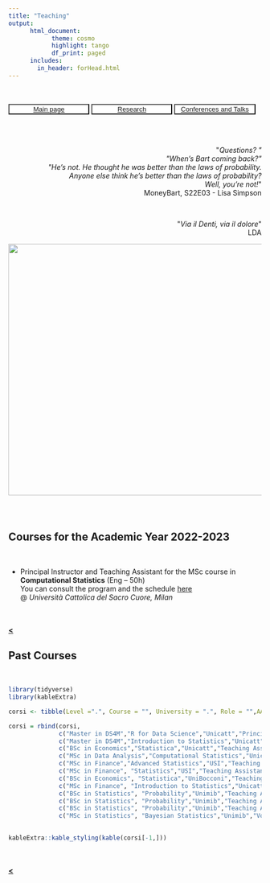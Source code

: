 ```yaml
---
title: "Teaching"
output: 
      html_document:
            theme: cosmo
            highlight: tango
            df_print: paged
      includes:
        in_header: forHead.html
---
```


<br>
<br>
<button type="button" name="button" class="btn" style="background-color:white;color:blue;width: 32%;">[Main page](/index)</button>
<button type="button" name="button" class="btn" style="background-color:white;color:blue;width: 32%;">[Research](/Rmarkdowns/Research)
</button>
<button type="button" name="button" class="btn" style="background-color:white;color:blue;width: 32%;">[Conferences and Talks](/Rmarkdowns/ConferencesAndTalks)</button>
<br>
<br>

<br>


<div style="text-align: right"> <p>&quot;<em>Questions? &quot; <br>&quot;When's Bart coming back?&quot;<br> &quot;He's not. He thought he was better than the laws of probability. <br>Anyone else think he's better than the laws of probability? <br>Well, you're not!</em>&quot; <br>MoneyBart, S22E03 - Lisa Simpson</p>
</div>

<br>

<div style="text-align: right"> <p>&quot;<em>Via il Denti, via il dolore</em>&quot; <br>LDA</p>
<img src="images/smvs.jpg?raw=true" width="600" height="500"/>
</div>

<br>


# {.tabset .tabset-fade}


## Courses for the Academic Year 2022-2023

<br>

* Principal Instructor and Teaching Assistant for the MSc course in **Computational Statistics** (Eng -- 50h)  
You can consult the program and the schedule [here](https://docenti.unicatt.it/ppd2/en/docenti/59969/francesco-denti/didattica)  
@ *Università Cattolica del Sacro Cuore, Milan*  


   
<br>     
[**<**](/index)
 

## Past Courses

<br>

```r
library(tidyverse)
library(kableExtra)
```

```r
corsi <- tibble(Level =".", Course = "", University = ".", Role = "",AA = ".", Hours = ".", Language = ".")

corsi = rbind(corsi,
              c("Master in DS4M","R for Data Science","Unicatt","Principal Instructor", "22-23", "14", "Eng"),
              c("Master in DS4M","Introduction to Statistics","Unicatt","Principal Instructor", "22-23", "14", "Eng"),
              c("BSc in Economics","Statistica","Unicatt","Teaching Assistant", "22-23", "24", "Ita"),
              c("MSc in Data Analysis","Computational Statistics","Unicatt","Lab Instructor", "21-22", "20", "Eng"),
              c("MSc in Finance","Advanced Statistics","USI","Teaching Assistant", "19-20", "15", "Eng"),
              c("MSc in Finance", "Statistics","USI","Teaching Assistant", "18-19", "15", "Eng"),
              c("BSc in Economics", "Statistica","UniBocconi","Teaching Assistant", "17-18", "24", "Ita"),
              c("MSc in Finance", "Introduction to Statistics","Unicatt","Principal Instructor", "17-18", "15", "Eng"),
              c("BSc in Statistics", "Probability","Unimib","Teaching Assistant", "17-18", "34", "Ita"),
              c("BSc in Statistics", "Probability","Unimib","Teaching Assistant", "16-17", "34", "Ita"),
              c("BSc in Statistics", "Probability","Unimib","Teaching Assistant", "15-16", "34", "Ita"),
              c("MSc in Statistics", "Bayesian Statistics","Unimib","Volounteer Teaching Assistant", "16-17", "8", "Ita"))
             

kableExtra::kable_styling(kable(corsi[-1,]))
```

<!--
1. [Apr 19 – Jul 20] Lab instructor (20h), MSc course in **Computational Statistics** (Eng)  
@ *Università Cattolica del Sacro Cuore, Milan*  

1. [Sep 19 – Jan 20] Teaching Assistant, MSc course in **Advanced Statistics** (Eng)  
@ *USI - Universtà della Svizzera italiana*  

1. [Sep 18 – Jan 19] Teaching Assistant, MSc course in **Statistics** (Eng)  
@ *USI - Universtà della Svizzera italiana, Lugano*  

1. [Sep 17 – Jun 18] Teaching Assistant, BSc course in **Statistics** (Eng)  
@ *Bocconi University, Milan*  

1. [Sep 17] Principal Instructor, MSc precourse in **Statistics** (15h, Eng)  
@ *Università Cattolica del Sacro Cuore, Milan*  

1. [Nov 15 – Jan 21] Teaching Assistant and Academic Tutor, BSc course in **Probability** (Ita)  
@ *University of Milano-Bicocca*, Author of the course notes  

1. [Oct 16 – Dec 17] Volunteer Academic Tutor, MSc course in **Bayesian Statistics** (Ita)  
@  *University of Milano-Bicocca*
-->


   
<br>     
[**<**](/index)
 
